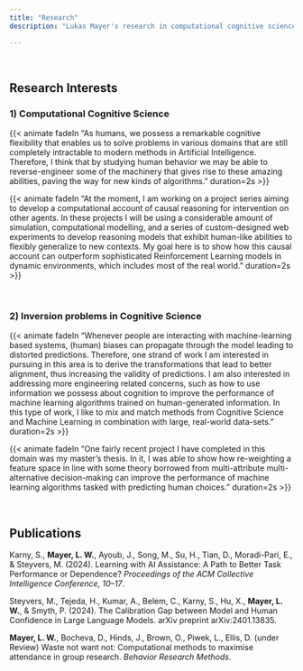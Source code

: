 ```yaml
---
title: "Research"
description: "Lukas Mayer's research in computational cognitive science, Human-AI collaboration. Related topics include causal reasoning, inversion problems, AI alignment, data-science, software development"

---
```

<style>
.description {
    display: none;
}
</style>


\

## Research Interests

### 1) Computational Cognitive Science
{{< animate fadeIn "As humans, we possess a remarkable cognitive flexibility that enables us to solve problems in various domains that are still completely intractable to modern methods in Artificial Intelligence. Therefore, I think that by studying human behavior we may be able to reverse-engineer some of the machinery that gives rise to these amazing abilities, paving the way for new kinds of algorithms."  duration=2s >}}

{{< animate fadeIn "At the moment, I am working on a project series aiming to develop a computational account of causal reasoning for intervention on other agents. In these projects I will be using a considerable amount of simulation, computational modelling, and a series of custom-designed web experiments to develop reasoning models that exhibit human-like abilities to flexibly generalize to new contexts. My goal here is to show how this causal account can outperform sophisticated Reinforcement Learning models in dynamic environments, which includes most of the real world."  duration=2s >}}


\

### 2) Inversion problems in Cognitive Science
{{< animate fadeIn "Whenever people are interacting with machine-learning based systems, (human) biases can propagate through the model leading to distorted predictions. Therefore, one strand of work I am interested in pursuing in this area is to derive the transformations that lead to better alignment, thus increasing the validity of predictions. I am also interested in addressing more engineering related concerns, such as how to use information we possess about cognition to improve the performance of machine learning algorithms trained on human-generated information. In this type of work, I like to mix and match methods from Cognitive Science and Machine Learning in combination with large, real-world data-sets."  duration=2s >}}

{{< animate fadeIn "One fairly recent project I have completed in this domain was my master’s thesis. In it, I was able to show how re-weighting a feature space in line with some theory borrowed from multi-attribute multi-alternative decision-making can improve the performance of machine learning algorithms tasked with predicting human choices."  duration=2s >}}


\


## Publications {#publications}

Karny, S., **Mayer, L. W.**, Ayoub, J., Song, M., Su, H., Tian, D., Moradi-Pari, E., & Steyvers, M. (2024). Learning with AI Assistance: A Path to Better Task Performance or Dependence? *Proceedings of the ACM Collective Intelligence Conference, 10–17*. 

Steyvers, M., Tejeda, H., Kumar, A., Belem, C., Karny, S., Hu, X., **Mayer, L. W.**, & Smyth, P. (2024). The Calibration Gap between Model and Human Confidence in Large Language Models. arXiv preprint arXiv:2401.13835. 

**Mayer, L. W.**, Bocheva, D., Hinds, J., Brown, O., Piwek, L., Ellis, D. (under Review) Waste not want not: Computational methods to maximise attendance in group research. *Behavior Research Methods*. 



<script>
  window.addEventListener("load", function() {
    var content = document.querySelector(".quarto-content");
    if (content) {
      content.classList.remove("hidden");  // Remove the hidden class to allow transition
      content.classList.add("fade-in");    // Add the fade-in class for the transition effect
    }
  });
</script>

<style>

#embedded-publications {
  max-width: 100%;
  overflow-x: auto;
  box-sizing: border-box;
  padding: 10px;
}

#embedded-publications * {
  max-width: 100%;
  box-sizing: border-box;
}

@media only screen and (max-width: 600px) {
  #embedded-publications {
    font-size: 0.9em;
    padding: 5px;
  }

  #embedded-publications hr {
    margin: 10px 0;
  }
}

</style>


